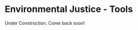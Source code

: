 # Environmental Justice - Tools {#sec-EJtools}

::: {.callout-note appearance="simple"}
Under Construction. Come back soon! 
:::
